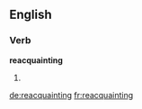 ==English==

===Verb===
'''reacquainting'''

# {{present participle of|[[reacquaint]]}}

[[de:reacquainting]]
[[fr:reacquainting]]